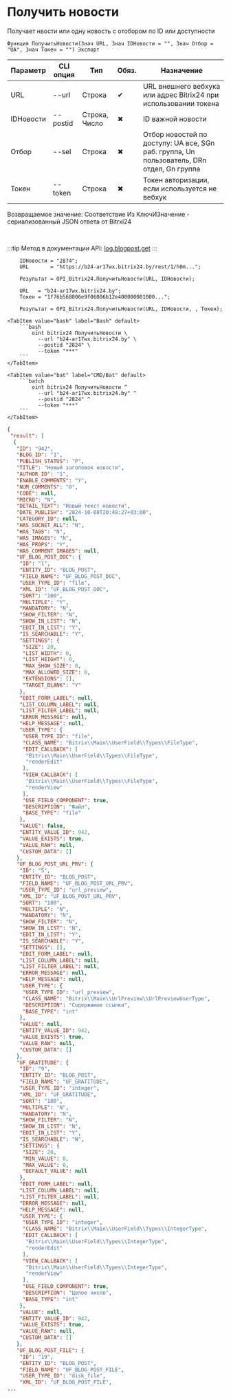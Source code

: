 ﻿---
sidebar_position: 5
description: Получить новости и другие функции для работы с Bitrix24 в Открытом пакете интеграций - бесплатной open-source библиотеке интеграций для 1С:Предприятие 8, OneScript и CLI
keywords: [1C, 1С, 1С:Предприятие, 1С:Предприятие 8.3, API, Интеграция, Сервисы, Обмен, OneScript, CLI, Bitrix24]
---


# Получить новости
 Получает нвости или одну новость с отобором по ID или доступности



`Функция ПолучитьНовости(Знач URL, Знач IDНовости = "", Знач Отбор = "UA", Знач Токен = "") Экспорт`

  | Параметр | CLI опция | Тип | Обяз. | Назначение |
  |-|-|-|-|-|
  | URL | --url | Строка | &#x2714; | URL внешнего вебхука или адрес Bitrix24 при использовании токена |
  | IDНовости | --postid | Строка, Число | &#x2716; | ID важной новости |
  | Отбор | --sel | Строка | &#x2716; | Отбор новостей по доступу: UA все, SGn раб. группа, Un пользователь, DRn отдел, Gn группа |
  | Токен | --token | Строка | &#x2716; | Токен авторизации, если используется не вебхук |

  
  Возвращаемое значение:   Соответствие Из КлючИЗначение - сериализованный JSON ответа от Bitrxi24

<br/>

:::tip
Метод в документации API: [log.blogpost.get](https://dev.1c-bitrix.ru/rest_help/log/log_blogpost_get.php)
:::
<br/>



```bsl title="Пример использования для 1С:Предприятие/OneScript"
    IDНовости = "2874";
    URL       = "https://b24-ar17wx.bitrix24.by/rest/1/h0m...";

    Результат = OPI_Bitrix24.ПолучитьНовости(URL, IDНовости);

    URL   = "b24-ar17wx.bitrix24.by";
    Токен = "1f76b568006e9f06006b12e400000001000...";

    Результат = OPI_Bitrix24.ПолучитьНовости(URL, IDНовости, , Токен);
```
    

 <Tabs>
  
    <TabItem value="bash" label="Bash" default>
        ```bash
            oint bitrix24 ПолучитьНовости \
              --url "b24-ar17wx.bitrix24.by" \
              --postid "2824" \
              --token "***"
        ```
    </TabItem>
  
    <TabItem value="bat" label="CMD/Bat" default>
        ```batch
            oint bitrix24 ПолучитьНовости ^
              --url "b24-ar17wx.bitrix24.by" ^
              --postid "2824" ^
              --token "***"
        ```
    </TabItem>
</Tabs>


```json title="Результат"
{
 "result": [
  {
   "ID": "942",
   "BLOG_ID": "1",
   "PUBLISH_STATUS": "P",
   "TITLE": "Новый заголовок новости",
   "AUTHOR_ID": "1",
   "ENABLE_COMMENTS": "Y",
   "NUM_COMMENTS": "0",
   "CODE": null,
   "MICRO": "N",
   "DETAIL_TEXT": "Новый текст новости",
   "DATE_PUBLISH": "2024-10-08T20:48:27+03:00",
   "CATEGORY_ID": null,
   "HAS_SOCNET_ALL": "N",
   "HAS_TAGS": "N",
   "HAS_IMAGES": "N",
   "HAS_PROPS": "Y",
   "HAS_COMMENT_IMAGES": null,
   "UF_BLOG_POST_DOC": {
    "ID": "1",
    "ENTITY_ID": "BLOG_POST",
    "FIELD_NAME": "UF_BLOG_POST_DOC",
    "USER_TYPE_ID": "file",
    "XML_ID": "UF_BLOG_POST_DOC",
    "SORT": "100",
    "MULTIPLE": "Y",
    "MANDATORY": "N",
    "SHOW_FILTER": "N",
    "SHOW_IN_LIST": "N",
    "EDIT_IN_LIST": "Y",
    "IS_SEARCHABLE": "Y",
    "SETTINGS": {
     "SIZE": 20,
     "LIST_WIDTH": 0,
     "LIST_HEIGHT": 0,
     "MAX_SHOW_SIZE": 0,
     "MAX_ALLOWED_SIZE": 0,
     "EXTENSIONS": [],
     "TARGET_BLANK": "Y"
    },
    "EDIT_FORM_LABEL": null,
    "LIST_COLUMN_LABEL": null,
    "LIST_FILTER_LABEL": null,
    "ERROR_MESSAGE": null,
    "HELP_MESSAGE": null,
    "USER_TYPE": {
     "USER_TYPE_ID": "file",
     "CLASS_NAME": "Bitrix\\Main\\UserField\\Types\\FileType",
     "EDIT_CALLBACK": [
      "Bitrix\\Main\\UserField\\Types\\FileType",
      "renderEdit"
     ],
     "VIEW_CALLBACK": [
      "Bitrix\\Main\\UserField\\Types\\FileType",
      "renderView"
     ],
     "USE_FIELD_COMPONENT": true,
     "DESCRIPTION": "Файл",
     "BASE_TYPE": "file"
    },
    "VALUE": false,
    "ENTITY_VALUE_ID": 942,
    "VALUE_EXISTS": true,
    "VALUE_RAW": null,
    "CUSTOM_DATA": []
   },
   "UF_BLOG_POST_URL_PRV": {
    "ID": "5",
    "ENTITY_ID": "BLOG_POST",
    "FIELD_NAME": "UF_BLOG_POST_URL_PRV",
    "USER_TYPE_ID": "url_preview",
    "XML_ID": "UF_BLOG_POST_URL_PRV",
    "SORT": "100",
    "MULTIPLE": "N",
    "MANDATORY": "N",
    "SHOW_FILTER": "N",
    "SHOW_IN_LIST": "N",
    "EDIT_IN_LIST": "Y",
    "IS_SEARCHABLE": "Y",
    "SETTINGS": [],
    "EDIT_FORM_LABEL": null,
    "LIST_COLUMN_LABEL": null,
    "LIST_FILTER_LABEL": null,
    "ERROR_MESSAGE": null,
    "HELP_MESSAGE": null,
    "USER_TYPE": {
     "USER_TYPE_ID": "url_preview",
     "CLASS_NAME": "Bitrix\\Main\\UrlPreview\\UrlPreviewUserType",
     "DESCRIPTION": "Содержимое ссылки",
     "BASE_TYPE": "int"
    },
    "VALUE": null,
    "ENTITY_VALUE_ID": 942,
    "VALUE_EXISTS": true,
    "VALUE_RAW": null,
    "CUSTOM_DATA": []
   },
   "UF_GRATITUDE": {
    "ID": "9",
    "ENTITY_ID": "BLOG_POST",
    "FIELD_NAME": "UF_GRATITUDE",
    "USER_TYPE_ID": "integer",
    "XML_ID": "UF_GRATITUDE",
    "SORT": "100",
    "MULTIPLE": "N",
    "MANDATORY": "N",
    "SHOW_FILTER": "N",
    "SHOW_IN_LIST": "N",
    "EDIT_IN_LIST": "Y",
    "IS_SEARCHABLE": "N",
    "SETTINGS": {
     "SIZE": 20,
     "MIN_VALUE": 0,
     "MAX_VALUE": 0,
     "DEFAULT_VALUE": null
    },
    "EDIT_FORM_LABEL": null,
    "LIST_COLUMN_LABEL": null,
    "LIST_FILTER_LABEL": null,
    "ERROR_MESSAGE": null,
    "HELP_MESSAGE": null,
    "USER_TYPE": {
     "USER_TYPE_ID": "integer",
     "CLASS_NAME": "Bitrix\\Main\\UserField\\Types\\IntegerType",
     "EDIT_CALLBACK": [
      "Bitrix\\Main\\UserField\\Types\\IntegerType",
      "renderEdit"
     ],
     "VIEW_CALLBACK": [
      "Bitrix\\Main\\UserField\\Types\\IntegerType",
      "renderView"
     ],
     "USE_FIELD_COMPONENT": true,
     "DESCRIPTION": "Целое число",
     "BASE_TYPE": "int"
    },
    "VALUE": null,
    "ENTITY_VALUE_ID": 942,
    "VALUE_EXISTS": true,
    "VALUE_RAW": null,
    "CUSTOM_DATA": []
   },
   "UF_BLOG_POST_FILE": {
    "ID": "19",
    "ENTITY_ID": "BLOG_POST",
    "FIELD_NAME": "UF_BLOG_POST_FILE",
    "USER_TYPE_ID": "disk_file",
    "XML_ID": "UF_BLOG_POST_FILE",
...
```

